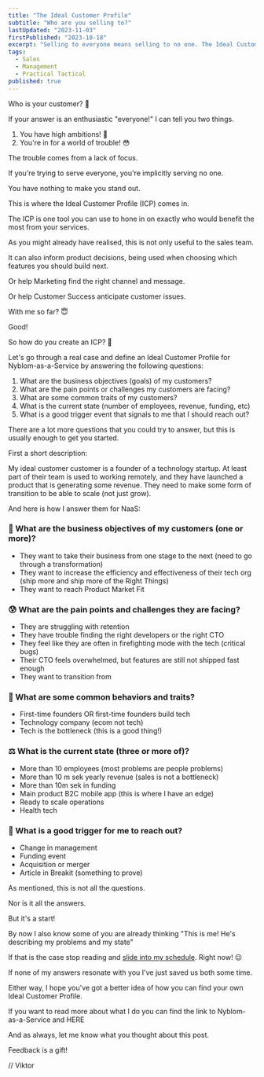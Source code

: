 ```yaml
---
title: "The Ideal Customer Profile"
subtitle: "Who are you selling to?"
lastUpdated: "2023-11-03"
firstPublished: "2023-10-18"
excerpt: "Selling to everyone means selling to no one. The Ideal Customer Profile is a tool you can use to gain clarity about who you are selling to. "
tags:
  - Sales
  - Management
  - Practical Tactical
published: true
---
```



Who is your customer? 🧐

If your answer is an enthusiastic "everyone!" I can tell you two things.

1. You have high ambitions! 🚀
2. You're in for a world of trouble! 😳

The trouble comes from a lack of focus.

If you're trying to serve everyone, you're implicitly serving no one.

You have nothing to make you stand out.

This is where the Ideal Customer Profile (ICP) comes in.

The ICP is one tool you can use to hone in on exactly who would benefit the most from your services.

As you might already have realised, this is not only useful to the sales team.

It can also inform product decisions, being used when choosing which features you should build next.

Or help Marketing find the right channel and message.

Or help Customer Success anticipate customer issues.

With me so far? 😇

Good!

So how do you create an ICP? 🤔

Let's go through a real case and define an Ideal Customer Profile for <Link href="/nyblom-as-a-service">Nyblom-as-a-Service</Link> by answering the following questions:

1. What are the business objectives (goals) of my customers?
2. What are the pain points or challenges my customers are facing?
3. What are some common traits of my customers?
4. What is the current state (number of employees, revenue, funding, etc)
5. What is a good trigger event that signals to me that I should reach out?

There are a lot more questions that you could try to answer, but this is usually enough to get you started.

First a short description:

My ideal customer customer is a founder of a technology startup. At least part of their team is used to working remotely, and they have launched a product that is generating some revenue. They need to make some form of transition to be able to scale (not just grow).

And here is how I answer them for NaaS:

### 🎯 What are the business objectives of my customers (one or more)?

- They want to take their business from one stage to the next (need to go through a transformation)
- They want to increase the efficiency and effectiveness of their tech org (ship more and ship more of the Right Things)
- They want to reach Product Market Fit

### 😰 What are the pain points and challenges they are facing?

- They are struggling with retention
- They have trouble finding the right developers or the right CTO
- They feel like they are often in firefighting mode with the tech (critical bugs)
- Their CTO feels overwhelmed, but features are still not shipped fast enough
- They want to transition from

### 👥 What are some common behaviors and traits?

- First-time founders OR first-time founders build tech
- Technology company (ecom not tech)
- Tech is the bottleneck (this is a good thing!)

### ⚖️ What is the current state (three or more of)?

- More than 10 employees (most problems are people problems)
- More than 10 m sek yearly revenue (sales is not a bottleneck)
- More than 10m sek in funding
- Main product B2C mobile app (this is where I have an edge)
- Ready to scale operations
- Health tech

### 🚨 What is a good trigger for me to reach out?

- Change in management
- Funding event
- Acquisition or merger
- Article in Breakit (something to prove)

As mentioned, this is not all the questions.

Nor is it all the answers.

But it's a start!

By now I also know some of you are already thinking "This is me! He's describing my problems and my state"

If that is the case stop reading and [slide into my schedule](https://cal.com/nyblomio/discovery-call). Right now! 😉

If none of my answers resonate with you I've just saved us both some time.

Either way, I hope you've got a better idea of how you can find your own Ideal Customer Profile.

If you want to read more about what I do you can find the link to Nyblom-as-a-Service and <Link href="/nyblom-as-a-service">HERE</Link>

And as always, let me know what you thought about this post.

Feedback is a gift!

// Viktor
